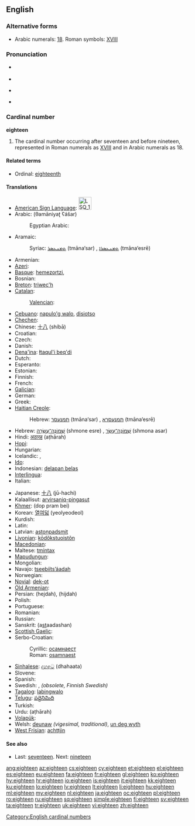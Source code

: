 ==English==

===Alternative forms===
* Arabic numerals: [[18]]. Roman symbols: [[XVIII]]

===Pronunciation===
* {{qualifier|next word stressed near the first syllable}}
*: {{a|UK|US}} {{IPA|/ˈeɪ.tiːn/}}
* {{audio|en-us-eighteen.ogg|Audio (US)}}
* {{qualifier|next word stressed after the first syllable}}
*: {{a|UK|US}} {{IPA|/ˌeɪˈtiːn/}}
* {{rhymes|iːn}}

===Cardinal number===
'''eighteen'''

# The cardinal number occurring after seventeen and before nineteen, represented in Roman numerals as [[XVIII]] and in Arabic numerals as 18.

====Related terms====
* Ordinal: [[eighteenth]]

====Translations====
{{trans-top|cardinal number}}
* [[American Sign Language]]: [[Image:LSQ 18.jpg|35px]]
* Arabic: {{Arab|[[ثمانية عشر]]}} (θamāniyaʈ ʕášar)
*: Egyptian Arabic: {{tø|arz|تمنتاشر|tr=tamantaashar|sc=Arab|xs=Egyptian Arabic}}
* Aramaic:
*: Syriac: [[ܬܡܢܥܣܪ]] (tmāna‘sar) {{m}}, [[ܬܡܢܥܣܪܐ]] (tmāna‘esrē) {{f}}
* Armenian: {{t+|hy|տասնութ|tr=tasnut'}}
* [[Azeri]]: {{t|az|on səkkiz}}
* [[Basque]]: [[hemezortzi]], {{t+|eu|hamazortzi|xs=Basque}}
* Bosnian: {{t-|bs|osamnaest}}
* [[Breton]]: [[triwec'h]]
* [[Catalan]]: {{t+|ca|divuit}}
*: [[Valencian]]: {{t-|ca|dihuit}}
* [[Cebuano]]: [[napulo'g walo]], [[disiotso]]
* [[Chechen]]: {{tø|ce|берхIитта|tr=berhitta}}
* Chinese: [[十八]] (shíbā)
* Croatian: {{t+|hr|osamnaest}}
* Czech: {{t-|cs|osmnáct}}
* Danish: {{t+|da|atten}}
* [[Dena'ina]]: [[łtaqul'i beq'di]]
* Dutch: {{t+|nl|achttien|f}}
* Esperanto: {{t-|eo|dek ok|xs=Esperanto}}
* Estonian: {{t-|et|kaheksateist}}
* Finnish: {{t+|fi|kahdeksantoista}}
* French: {{t+|fr|dix-huit|m}}
* [[Galician]]: {{t+|gl|dezaoito|xs=Galician}}
* German: {{t+|de|achtzehn|f}}
* Greek: {{t+|el|δεκαοκτώ|tr=dekaoktó}}
* [[Haitian Creole]]: {{tø|ht|dizuit}}
*: Hebrew: [[תמנעסר]] (tmāna‘sar) {{m}}, [[תמנעסרא]] (tmāna‘esrē) {{f}}
* Hebrew: [[שמונה עשרה|שְׁמוֹנֶה־עֶשְׂרֵה]] (shmone esre) {{f}} {{qualifier|used in counting}}, [[שמונה עשר|שְׁמוֹנָה־עָשָׂר]] (shmona asar) {{m}}
* Hindi: [[अठारह]] (aṭhārah)
* [[Hopi]]: {{tø|hop|pakwt niikyang nanalt siikya’ta}}
* Hungarian: {{t+|hu|tizennyolc}}
* Icelandic: {{t+|is|átján}}, {{t-|is|áttján}} {{qualifier|archaic}}
* [[Ido]]: {{t+|io|dek ed ok|xs=Ido}}
* Indonesian: [[delapan belas]]
* [[Interlingua]]: {{t|ia|dece-octo}}
* Italian: {{t+|it|diciotto}}
{{trans-mid}}
* Japanese: [[十八]] (jū-hachi)
* Kalaallisut: [[arvirsaniq-pingasut]]
* [[Khmer]]: {{Khmr|[[ដប់ប្រាំបី]]}} (dop pram bei)
* Korean: [[열여덟]] (yeolyeodeol)
* Kurdish: {{ku-Arab|[[هه‌ژده‌]]}}
* Latin: {{t+|la|duodeviginti|alt=duodēvīgintī}}
* Latvian: [[astoņpadsmit]]
* [[Livonian]]: [[kōdõkstuoistõn]]
* [[Macedonian]]: {{t|mk|осумнаесет|tr=osumnáeset}}
* Maltese: [[tmintax]]
* [[Mapudungun]]: {{tø|arn|maripura}}
* Mongolian: {{t|mn| арван найм‎|sc=Cyrl}}
* Navajo: [[tseebíítsʼáadah]]
* Norwegian: {{t+|no|atten}}
* [[Novial]]: [[dek-ot]]
* [[Old Armenian]]: {{tø|xcl|ութեւտասն |tr=utʿewtasn|sc=Armn}}
* Persian: {{fa-Arab|[[هجده]]}} (hejdah), {{fa-Arab|[[هیجده]]}} (hijdah)
* Polish: {{t+|pl|osiemnaście|p}}
* Portuguese: {{t+|pt|dezoito}}
* Romanian: {{t+|ro|optsprezece}}
* Russian: {{t+|ru|восемнадцать|tr=vosemnádtsat’}}
* Sanskrit: (a<u>st</u>aadashan) {{rfscript|Devanagari}}
* [[Scottish Gaelic]]: {{t-|gd|ochd|xs=Scottish Gaelic}} {{t-|gd|deug|xs=Scottish Gaelic}}
* Serbo-Croatian:
*: Cyrillic: [[осамнаест]]
*: Roman: [[osamnaest]]
* [[Sinhalese]]: [[දහඅට]] (dhahaata)
* Slovene: {{t|sl|osemnajst}}
* Spanish: {{t+|es|dieciocho}}
* Swedish: {{t|sv|arton}}, {{t|sv|aderton}} ''(obsolete, Finnish Swedish)''
* [[Tagalog]]: [[labingwalo]]
* [[Telugu]]: [[పద్దెనిమిది]]
* Turkish: {{t+|tr|on sekiz}}
* Urdu: {{ur-Arab|[[اٹھارہ]]}} (aṭhārah)
* [[Volapük]]: {{t|vo|degjöl}}
* Welsh: [[deunaw]] ''(vigesimal, traditional)'', [[un deg wyth]] {{qualifier|decimal}}
* [[West Frisian]]: [[achttjin]]
{{trans-bottom}}

====See also====
* Last: [[seventeen]]. Next: [[nineteen]]

[[Category:English cardinal numbers]]

[[ang:eighteen]]
[[az:eighteen]]
[[cs:eighteen]]
[[cy:eighteen]]
[[et:eighteen]]
[[el:eighteen]]
[[es:eighteen]]
[[eu:eighteen]]
[[fa:eighteen]]
[[fr:eighteen]]
[[gl:eighteen]]
[[ko:eighteen]]
[[hy:eighteen]]
[[hr:eighteen]]
[[io:eighteen]]
[[is:eighteen]]
[[it:eighteen]]
[[kk:eighteen]]
[[ku:eighteen]]
[[lo:eighteen]]
[[lv:eighteen]]
[[lt:eighteen]]
[[li:eighteen]]
[[hu:eighteen]]
[[ml:eighteen]]
[[my:eighteen]]
[[nl:eighteen]]
[[ja:eighteen]]
[[oc:eighteen]]
[[pl:eighteen]]
[[ro:eighteen]]
[[ru:eighteen]]
[[sq:eighteen]]
[[simple:eighteen]]
[[fi:eighteen]]
[[sv:eighteen]]
[[ta:eighteen]]
[[tr:eighteen]]
[[uk:eighteen]]
[[vi:eighteen]]
[[zh:eighteen]]